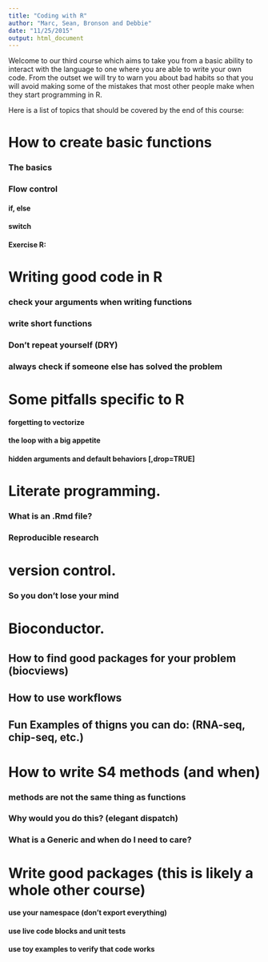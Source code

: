 ```yaml
---
title: "Coding with R"
author: "Marc, Sean, Bronson and Debbie"
date: "11/25/2015"
output: html_document
---
```


Welcome to our third course which aims to take you from a basic ability to interact with the language to one where you are able to write your own code.  From the outset we will try to warn you about bad habits so that you will avoid making some of the mistakes that most other people make when they start programming in R.

Here is a list of topics that should be covered by the end of this course:


# How to create basic functions
### The basics

### Flow control

#### if, else
#### switch

#### __Exercise R:__ 

# Writing good code in R
### check your arguments when writing functions
### write short functions
### Don't repeat yourself (DRY)
### always check if someone else has solved the problem


# Some pitfalls specific to R
#### forgetting to vectorize
#### the loop with a big appetite
#### hidden arguments and default behaviors [,drop=TRUE]


# Literate programming.
### What is an .Rmd file?
### Reproducible research


# version control.
### So you don't lose your mind



# Bioconductor. 
## How to find good packages for your problem (biocviews)

## How to use workflows


## Fun Examples of thigns you can do: (RNA-seq, chip-seq, etc.)



# How to write S4 methods (and when)
### methods are not the same thing as functions
### Why would you do this? (elegant dispatch)
### What is a Generic and when do I need to care?



# Write good packages (this is likely a whole other course)
#### use your namespace (don't export everything)
#### use live code blocks and unit tests
#### use toy examples to verify that code works
 





